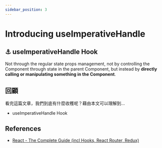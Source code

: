 ```yaml
---
sidebar_position: 3
---
```


# Introducing useImperativeHandle

## ⚓ useImperativeHandle Hook

Not through the regular state props management, not by controlling the Component through state in the parent Component, but instead by **directly calling or manipulating something in the Component**.

## 回顧

看完這篇文章，我們到底有什麼收穫呢？藉由本文可以理解到…

- useImperativeHandle Hook

## References

- [React - The Complete Guide (incl Hooks, React Router, Redux)](https://www.udemy.com/course/react-the-complete-guide-incl-redux/)
